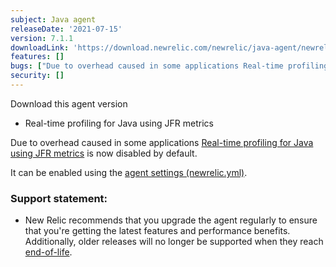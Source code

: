 ```yaml
---
subject: Java agent
releaseDate: '2021-07-15'
version: 7.1.1
downloadLink: 'https://download.newrelic.com/newrelic/java-agent/newrelic-agent/7.1.1/'
features: []
bugs: ["Due to overhead caused in some applications Real-time profiling for Java using JFR metrics is now disabled by default"]
security: []
---
```


<ButtonGroup>
  <ButtonLink
    role="button"
    to="https://download.newrelic.com/newrelic/java-agent/newrelic-agent/7.1.1/"
    variant="primary"
  >
    Download this agent version
  </ButtonLink>
</ButtonGroup>

* Real-time profiling for Java using JFR metrics

Due to overhead caused in some applications [Real-time profiling for Java using JFR metrics](/docs/agents/java-agent/features/real-time-profiling-java-using-jfr-metrics/)
is now disabled by default.

It can be enabled using the [agent settings (newrelic.yml)](/docs/agents/java-agent/configuration/java-agent-configuration-config-file/#jfr-real-time-profiling).

### Support statement:

* New Relic recommends that you upgrade the agent regularly to ensure that you're getting the latest features and
  performance benefits. Additionally, older releases will no longer be supported when they reach
  [end-of-life](/docs/using-new-relic/cross-product-functions/install-configure/notification-changes-new-relic-saas-features-distributed-software/).
